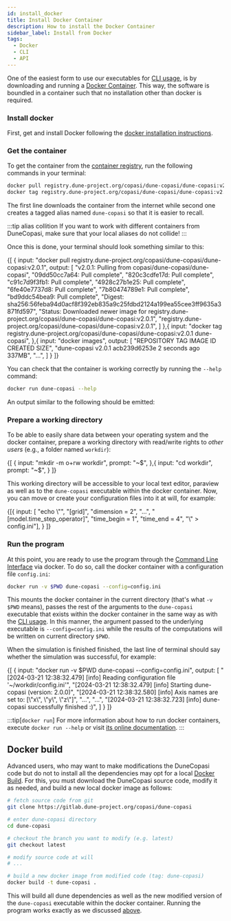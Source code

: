```yaml
---
id: install_docker
title: Install Docker Container
description: How to install the Docker Container
sidebar_label: Install from Docker
tags:
  - Docker
  - CLI
  - API
---
```



One of the easiest form to use our executables for [CLI usage](use_cli), is by downloading and running a
[Docker Container](https://www.docker.com/). This way, the software is boundled in a container
such that no installation other than docker is required.

### Install docker
First, get and install Docker following the
[docker installation instructions](https://docs.docker.com/get-docker/).

### Get the container

To get the container from the [container registry](https://gitlab.dune-project.org/copasi/dune-copasi/container_registry), run the following commands in your terminal:

```bash
docker pull registry.dune-project.org/copasi/dune-copasi/dune-copasi:v2.0.1
docker tag registry.dune-project.org/copasi/dune-copasi/dune-copasi:v2.0.1 dune-copasi
```

The first line downloads the container from the internet while second one creates a tagged alias named `dune-copasi` so that it is easier to recall.

:::tip alias collition
If you want to work with different containers from DuneCopasi, make sure that your local aliases do not collide!
:::

Once this is done, your terminal should look something similar to this:

<ExampleTerminal title="Pulling DuneCopasi docker image">
  {[
    {
      input: "docker pull registry.dune-project.org/copasi/dune-copasi/dune-copasi:v2.0.1",
      output: [
        "v2.0.1: Pulling from copasi/dune-copasi/dune-copasi",
        "09dd50cc7a64: Pull complete",
        "820c3cdfe17d: Pull complete",
        "c91c7d9f3fb1: Pull complete",
        "4928c27b1e25: Pull complete",
        "6fe40e7737d8: Pull complete",
        "7b80474789e1: Pull complete",
        "bd9ddc54bea9: Pull complete",
        "Digest: sha256:56feba94d0acf8f392eb835a9c25fdbd2124a199ea55cee3ff9635a3871fd597",
        "Status: Downloaded newer image for registry.dune-project.org/copasi/dune-copasi/dune-copasi:v2.0.1",
        "registry.dune-project.org/copasi/dune-copasi/dune-copasi:v2.0.1",
      ]
    },{
      input: "docker tag registry.dune-project.org/copasi/dune-copasi/dune-copasi:v2.0.1 dune-copasi",
    },{
      input: "docker images",
      output: [
        "REPOSITORY    TAG        IMAGE ID       CREATED        SIZE",
        "dune-copasi   v2.0.1     acb239d6253e   2 seconds ago  337MB",
        "...",
      ]
    }
  ]}
</ExampleTerminal>

You can check that the container is working correctly by running the `--help` command:

```bash
docker run dune-copasi --help
```

An output similar to the following should be emitted:

<DuneCopasiHelp prefix="docker run "/>

### Prepare a working directory

To be able to easily share data between your operating system and the docker
container, prepare a working directory with read/write rights to _other users_
(e.g., a folder named `workdir`):

<ExampleTerminal prompt="~/workdir$" title="Creating a working directory">
  {[
    {
      input: "mkdir -m o+rw workdir",
      prompt: "~$",
    },{
      input: "cd workdir",
      prompt: "~$",
    }
  ]}
</ExampleTerminal>

This working directory will be accessible to your local text editor, paraview as
well as to the `dune-copasi` executable within the docker container. Now, you can
move or create your configuration files into it at will, for example:

<ExampleTerminal prompt="~/workdir$" title="Creating a configuration file">
  {[{
      input: [
        "echo \"",
        "[grid]",
        "dimension = 2",
        "...",
        "[model.time_step_operator]",
        "time_begin = 1",
        "time_end = 4",
        "\" > config.ini"],
    }
  ]}
</ExampleTerminal>

### Run the program

At this point, you are ready to use the program through the [Command Line Interface](use_cli) via docker. To do so, call the docker container with a configuration
file `config.ini`:

```bash
docker run -v $PWD dune-copasi --config=config.ini
```

This mounts the docker container in the current directory (that's what `-v $PWD` means),
passes the rest of the arguments to the `dune-copasi` executable that exists within the docker container in the same way as with the [CLI usage](use_cli).
In this manner, the argument passed to the underlying executable is `--config=config.ini` while the results
of the computations will be written on current directory `$PWD`.

When the simulation is finished finished, the last line of terminal should say whether the simulation was successful, for example:

<ExampleTerminal prompt="~/workdir$" title="Running DuneCopasi">
  {[
    {
      input: "docker run -v $PWD dune-copasi --config=config.ini",
      output: [
      "[2024-03-21 12:38:32.479] [info] Reading configuration file '~/workdir/config.ini'",
      "[2024-03-21 12:38:32.479] [info] Starting dune-copasi (version: 2.0.0)",
      "[2024-03-21 12:38:32.580] [info] Axis names are set to: [\"x\", \"y\", \"z\"]",
      "...",
      "...",
      "[2024-03-21 12:38:32.723] [info] dune-copasi successfully finished :)",
      ]
    }
  ]}
</ExampleTerminal>

:::tip[`docker run`]
For more information about how to run docker containers, execute `docker run --help` or
visit [its online documentation](https://docs.docker.com/engine/reference/run/).
:::

## Docker build

Advanced users, who may want to make modifications the DuneCopasi
code but do not to install all the dependencies may opt for a local [Docker Build](https://docs.docker.com/build/).
For this, you must download the DuneCopasi source code, modify it as needed, and build
a new local docker image as follows:

```bash
# fetch source code from git
git clone https://gitlab.dune-project.org/copasi/dune-copasi

# enter dune-copasi directory
cd dune-copasi

# checkout the branch you want to modify (e.g. latest)
git checkout latest

# modify source code at will
# ...

# build a new docker image from modified code (tag: dune-copasi)
docker build -t dune-copasi .
```

This will build all dune dependencies as well as the new modified version of the `dune-copasi` executable within the docker container.
Running the program works exactly as we discussed [above](#run-the-program).
